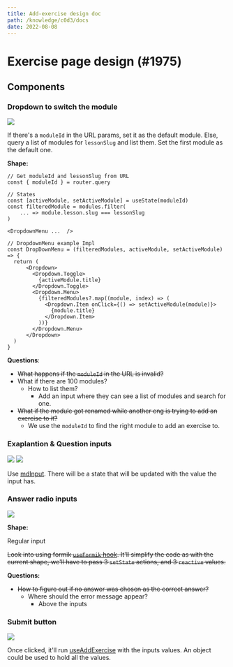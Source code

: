 ```yaml
---
title: Add-exercise design doc
path: /knowledge/c0d3/docs
date: 2022-08-08
---
```



<Layout title={props.pageContext.frontmatter.title}>
<MarkdownWrapper>

# Exercise page design (#1975)

## Components

### Dropdown to switch the module

![](media/16595322784961/16595323424364.jpg)

If there's a `moduleId` in the URL params, set it as the default module. Else, query a list of modules for `lessonSlug` and list them. Set the first module as the default one.

**Shape:**

```tsx
// Get moduleId and lessonSlug from URL
const { moduleId } = router.query

// States
const [activeModule, setActiveModule] = useState(moduleId)
const filteredModule = modules.filter(
    ... => module.lesson.slug === lessonSlug
)

<DropdownMenu ...  />

// DropdownMenu example Impl
const DropDownMenu = (filteredModules, activeModule, setActiveModule) => {
  return (
      <Dropdown>
        <Dropdown.Toggle>
          {activeModule.title}
        </Dropdown.Toggle>
        <Dropdown.Menu>
          {filteredModules?.map((module, index) => (
            <Dropdown.Item onClick={() => setActiveModule(module)}>
              {module.title}
            </Dropdown.Item>
          ))}
        </Dropdown.Menu>
      </Dropdown>
  )
}
```

**Questions**:

- ~~What happens if the `moduleId` in the URL is invalid?~~
- What if there are 100 modules?
  - How to list them?
    - Add an input where they can see a list of modules and search for one.
- ~~What if the module got renamed while another eng is trying to add an exercise to it?~~
  - We use the `moduleId` to find the right module to add an exercise to.

### Exaplantion & Question inputs

![](media/16595322784961/16595345483809.jpg)
![](media/16595322784961/16595363160396.jpg)

Use [mdInput](https://github.com/garageScript/c0d3-app/blob/f50e1dbd245678b078d55cbef5d130ec0f4fd9be/components/MdInput.tsx). There will be a state that will be updated with the value the input has.

### Answer radio inputs

![](media/16595322784961/16598772910130.jpg)

**Shape:**

Regular input

~~Look into using formik [`useFormik` hook](https://formik.org/docs/api/useFormik). It'll simplify the code as with the current shape, we'll have to pass 3 `setState` actions, and 3 `reactive` values.~~

**Questions:**

- ~~How to figure out if no answer was chosen as the correct answer?~~
  - Where should the error message appear?
    - Above the inputs

### Submit button

![](media/16595322784961/16595364402810.jpg)

Once clicked, it'll run [useAddExercise](https://github.com/garageScript/c0d3-app/blob/af998122ba4e170a4d158e8478b9ed38fa3f192d/graphql/resolvers/exerciseCrud.ts#L25) with the inputs values. An object could be used to hold all the values.

</MarkdownWrapper>
</Layout>
